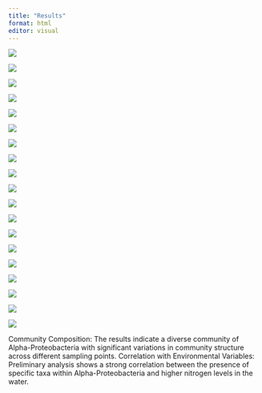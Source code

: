 ```yaml
---
title: "Results"
format: html
editor: visual
---
```


![](images/Screen%20Shot%202024-05-15%20at%2011.06.36%20AM.png)

![](images/Screen%20Shot%202024-05-15%20at%2011.07.23%20AM.png)

![](images/Screen%20Shot%202024-05-15%20at%2011.12.30%20AM.png)

![](images/Screen%20Shot%202024-05-15%20at%2011.13.32%20AM.png)

![](images/Screen%20Shot%202024-05-15%20at%2011.14.07%20AM.png)

![](images/Screen%20Shot%202024-05-15%20at%2011.14.45%20AM.png)

![](images/Screen%20Shot%202024-05-15%20at%2011.15.23%20AM.png)

![](images/Screen%20Shot%202024-05-15%20at%2011.15.57%20AM.png)

![](images/Screen%20Shot%202024-05-15%20at%2011.17.33%20AM.png)

![](images/Screen%20Shot%202024-05-15%20at%2011.18.51%20AM.png)

![](images/Screen%20Shot%202024-05-15%20at%2011.19.28%20AM.png)

![](images/Screen%20Shot%202024-05-15%20at%2011.20.03%20AM.png)

![](images/Screen%20Shot%202024-05-15%20at%2011.20.40%20AM.png)

![](images/Screen%20Shot%202024-05-15%20at%2011.21.23%20AM.png)

![](images/Screen%20Shot%202024-05-15%20at%2011.21.56%20AM.png)

![](images/Screen%20Shot%202024-05-15%20at%2011.22.33%20AM.png)

![](images/Screen%20Shot%202024-05-15%20at%2011.23.04%20AM.png)

![](images/Screen%20Shot%202024-05-15%20at%2011.23.42%20AM.png)

![](images/Screen%20Shot%202024-05-15%20at%2011.24.11%20AM.png)

Community Composition: The results indicate a diverse community of Alpha-Proteobacteria with significant variations in community structure across different sampling points. Correlation with Environmental Variables: Preliminary analysis shows a strong correlation between the presence of specific taxa within Alpha-Proteobacteria and higher nitrogen levels in the water.
